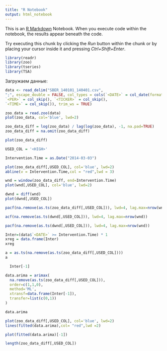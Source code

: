```yaml
---
title: "R Notebook"
output: html_notebook
---
```


This is an [R Markdown](http://rmarkdown.rstudio.com) Notebook. When you execute code within the notebook, the results appear beneath the code. 

Try executing this chunk by clicking the *Run* button within the chunk or by placing your cursor inside it and pressing *Ctrl+Shift+Enter*. 

```r
library(readr)
library(zoo)
library(tseries)
library(TSA)
```

Загружаем данные:
```r
data <- read_delim("SBER_140101_140401.csv", 
";", escape_double = FALSE, col_types = cols(`<DATE>` = col_date(format = "%Y%m%d"), 
`<PER>` = col_skip(), `<TICKER>` = col_skip(), 
`<TIME>` = col_skip()), trim_ws = TRUE)

zoo_data = read.zoo(data)
plot(zoo_data, col='blue', lwd=2)
```

```r
zoo_data_diff = log(zoo_data) / lag(log(zoo_data), -1, na.pad=TRUE)
zoo_data_diff = na.omit(zoo_data_diff)

plot(zoo_data_diff)
```


```r
USED_COL = '<HIGH>'

Intervention.Time = as.Date("2014-03-03")

plot(zoo_data_diff[,USED_COL], col='blue', lwd=2)
abline(v = Intervention.Time,col = "red",lwd = 3)
```

```r
wnd = window(zoo_data_diff, end=Intervention.Time)
plot(wnd[,USED_COL], col='blue', lwd=2)
```
```r
dwnd = diff(wnd)
plot(dwnd[,USED_COL])
```
```r
pacf(na.remove(as.ts(zoo_data_diff[,USED_COL])), lwd=4, lag.max=nrow(wnd))
```

```r
acf(na.remove(as.ts(dwnd[,USED_COL])), lwd=4, lag.max=nrow(wnd))
```
```r
pacf(na.remove(as.ts(dwnd[,USED_COL])), lwd=4, lag.max=nrow(wnd))
```
```r
Inter=(data$`<DATE>` >= Intervention.Time) * 1
xreg = data.frame(Inter)
xreg
```

```r
a = as.ts(na.remove(as.ts(zoo_data_diff[,USED_COL])))
a
```

```r
  Inter[-1]
```

```r
data.arima = arimax(
  na.remove(as.ts(zoo_data_diff[,USED_COL])),
  order=c(1,1,0),
  method='ML',
  xtransf=data.frame(Inter[-1]),
  transfer=list(c(0,1))
)

data.arima
```



```r
plot(zoo_data_diff[,USED_COL], col='blue', lwd=2)
lines(fitted(data.arima),col= "red",lwd =2)
```
```r
plot(fitted(data.arima)[-1])
```

```r
length(zoo_data_diff[,USED_COL])
```
